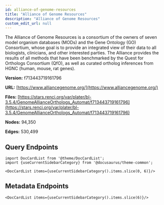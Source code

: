 ```yaml
---
id: alliance-of-genome-resources
title: "Alliance of Genome Resources"
description: "Alliance of Genome Resources"
custom_edit_url: null
---
```





The Alliance of Genome Resources is a consortium of the owners of seven model organism databases (MODs) and the Gene Ontology (GO) Consortium, whose goal is to provide an integrated view of their data to all biologists, clinicians, and other interested parties. The Alliance provides the results of all methods that have been benchmarked by the Quest for Orthologs Consortium (QfO), as well as curated ortholog inferences from HGNC (human, mouse, rat genes).

**Version:** f713443719161796

**URL:** [https://www.alliancegenome.org/](https://www.alliancegenome.org/)

**Files:** [https://stars.renci.org/var/plater/bl-3.5.4/GenomeAllianceOrthologs_Automat/f713443719161796](https://stars.renci.org/var/plater/bl-3.5.4/GenomeAllianceOrthologs_Automat/f713443719161796)

**Nodes:** 94,350

**Edges:** 530,499





## Query Endpoints
```mdx-code-block
import DocCardList from '@theme/DocCardList';
import {useCurrentSidebarCategory} from '@docusaurus/theme-common';

<DocCardList items={useCurrentSidebarCategory().items.slice(0, 6)}/>
```

## Metadata Endpoints    
```mdx-code-block
<DocCardList items={useCurrentSidebarCategory().items.slice(6)}/>
```
      